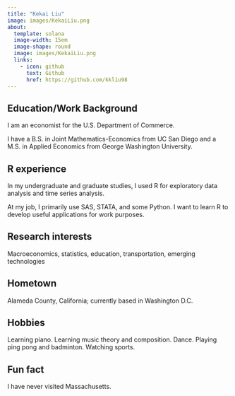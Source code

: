 ```yaml
---
title: "Kekai Liu"
image: images/KekaiLiu.png
about:
  template: solana
  image-width: 15em
  image-shape: round
  image: images/KekaiLiu.png
  links:
    - icon: github
      text: Github
      href: https://github.com/kkliu98
---
```


## Education/Work Background

I am an economist for the U.S. Department of Commerce.

I have a B.S. in Joint Mathematics-Economics from UC San Diego and a M.S. in Applied Economics from George Washington University.


## R experience

In my undergraduate and graduate studies, I used R for exploratory data analysis and time series analysis. 

At my job, I primarily use SAS, STATA, and some Python. I want to learn R to develop useful applications for work purposes.


## Research interests

Macroeconomics, statistics, education, transportation, emerging technologies

## Hometown

Alameda County, California; currently based in Washington D.C.

## Hobbies

Learning piano. Learning music theory and composition. Dance. Playing ping pong and badminton. Watching sports.


## Fun fact

I have never visited Massachusetts.
